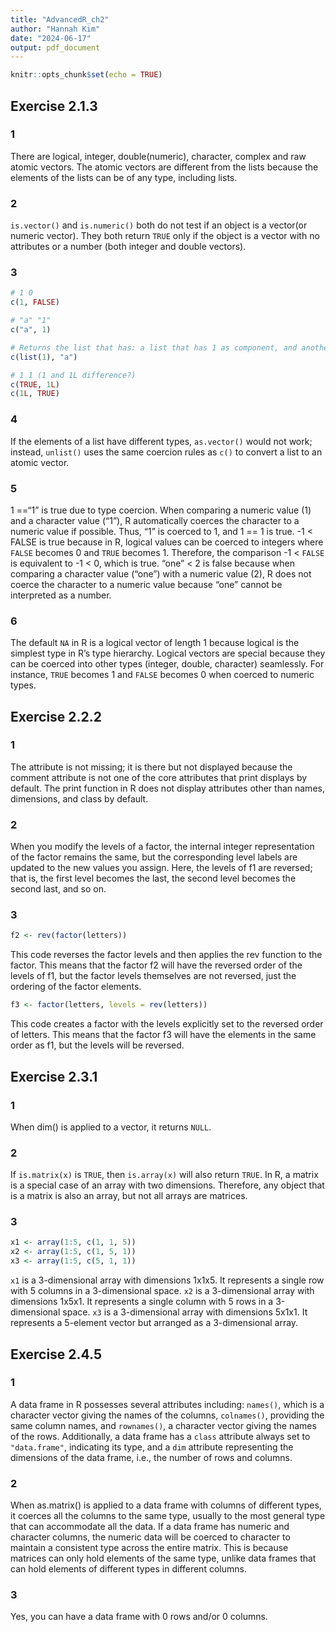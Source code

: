 ---
title: "AdvancedR_ch2"
author: "Hannah Kim"
date: "2024-06-17"
output: pdf_document
---

```{r setup, include=FALSE}
knitr::opts_chunk$set(echo = TRUE)
```

## Exercise 2.1.3
### 1

There are logical, integer, double(numeric), character, complex and raw atomic
vectors.
The atomic vectors are different from the lists because the elements of the lists
can be of any type, including lists.

### 2
`is.vector()` and `is.numeric()` both do not test if an object is a vector(or numeric vector).
They both return `TRUE` only if the object is a vector with no attributes
or a number (both integer and double vectors).

### 3
```{r}
# 1 0
c(1, FALSE)

# "a" "1"
c("a", 1)

# Returns the list that has: a list that has 1 as component, and another list that has "a" as component
c(list(1), "a")

# 1 1 (1 and 1L difference?)
c(TRUE, 1L)
c(1L, TRUE)
```

### 4
If the elements of a list have different types, `as.vector()` would not work; 
instead, `unlist()` uses the same coercion rules as `c()` to convert a list to an atomic vector.

### 5
1 =="1" is true due to type coercion. 
When comparing a numeric value (1) and a character value ("1"), R automatically coerces
the character to a numeric value if possible. 
Thus, "1" is coerced to 1, and 1 == 1 is true.
-1 < FALSE is true because in R, logical values can be coerced to integers 
where `FALSE` becomes 0 and `TRUE` becomes 1.
Therefore, the comparison -1 < `FALSE` is equivalent to -1 < 0, which is true.
"one" < 2 is false because when comparing a character value ("one") with a numeric value (2),
R does not coerce the character to a numeric value because "one" cannot be interpreted as a number.

### 6
The default `NA` in R is a logical vector of length 1 because logical is the simplest type
in R's type hierarchy.
Logical vectors are special because they can be coerced into other types
(integer, double, character) seamlessly.
For instance, `TRUE` becomes 1 and `FALSE` becomes 0 when coerced to numeric types.

## Exercise 2.2.2
### 1
The attribute is not missing; it is there but not displayed because
the comment attribute is not one of the core attributes that print displays by default.
The print function in R does not display attributes other than names, dimensions, and class by default.

### 2
When you modify the levels of a factor, the internal integer representation of the factor
remains the same, but the corresponding level labels are updated to the new values you assign.
Here, the levels of f1 are reversed; that is, the first level becomes the last,
the second level becomes the second last, and so on.

### 3
```{r}
f2 <- rev(factor(letters))
```

This code reverses the factor levels and then applies the rev function to the factor.
This means that the factor f2 will have the reversed order of the levels of f1,
but the factor levels themselves are not reversed, just the ordering of the factor elements.

```{r}
f3 <- factor(letters, levels = rev(letters))
```

This code creates a factor with the levels explicitly set to the reversed order of letters.
This means that the factor f3 will have the elements in the same order as f1,
but the levels will be reversed.

## Exercise 2.3.1
### 1
When dim() is applied to a vector, it returns `NULL`. 

### 2
If `is.matrix(x)` is `TRUE`, then `is.array(x)` will also return `TRUE`.
In R, a matrix is a special case of an array with two dimensions.
Therefore, any object that is a matrix is also an array, but not all arrays are matrices.

### 3
```{r}
x1 <- array(1:5, c(1, 1, 5))
x2 <- array(1:5, c(1, 5, 1))
x3 <- array(1:5, c(5, 1, 1))
```

`x1` is a 3-dimensional array with dimensions 1x1x5.
It represents a single row with 5 columns in a 3-dimensional space.
`x2` is a 3-dimensional array with dimensions 1x5x1.
It represents a single column with 5 rows in a 3-dimensional space. 
`x3` is a 3-dimensional array with dimensions 5x1x1.
It represents a 5-element vector but arranged as a 3-dimensional array.

## Exercise 2.4.5
### 1
A data frame in R possesses several attributes including: `names()`,
which is a character vector giving the names of the columns, `colnames()`,
providing the same column names, and `rownames()`, a character vector giving the names of the rows.
Additionally, a data frame has a `class` attribute always set to `"data.frame"`, 
indicating its type, and a `dim` attribute representing the dimensions of the data frame,
i.e., the number of rows and columns.

### 2
When as.matrix() is applied to a data frame with columns of different types,
it coerces all the columns to the same type, usually to the most general type 
that can accommodate all the data.
If a data frame has numeric and character columns, the numeric data will be coerced to
character to maintain a consistent type across the entire matrix.
This is because matrices can only hold elements of the same type,
unlike data frames that can hold elements of different types in different columns.

### 3
Yes, you can have a data frame with 0 rows and/or 0 columns.